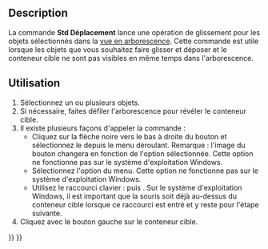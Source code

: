 <languages/>

{{Docnav/fr
|[[Std_TreeCollapseDocument/fr|Arborescence Réduire/développer]]
|[[Std_TreeSelection/fr|Arborescence Aller à la sélection]]
|[[Std_View_Menu/fr|Menu Affichage]]
|IconL=Std_TreeCollapseDocument.svg
|IconR=Std_TreeSelection.svg
|IconC=Freecad.svg
}}

{{GuiCommand/fr
|Name=Std TreeDrag
|Name/fr=Std Arborescence Déplacement
|MenuLocation=Affichage → Actions dans l'arborescence → Déplacer
|Workbenches=Tous
|Shortcut={{KEY|T}} {{KEY|D}}
|Version=0.19
}}

==Description==

La commande '''Std Déplacement''' lance une opération de glissement pour les objets sélectionnés dans la [[Tree_view/fr|vue en arborescence]]. Cette commande est utile lorsque les objets que vous souhaitez faire glisser et déposer et le conteneur cible ne sont pas visibles en même temps dans l'arborescence.

<span id="Usage"></span>
==Utilisation==

# Sélectionnez un ou plusieurs objets.
# Si nécessaire, faites défiler l'arborescence pour révéler le conteneur cible.
# Il existe plusieurs façons d'appeler la commande :
#* Cliquez sur la flèche noire vers le bas à droite du bouton {{Button|[[Image:Std_TreeSyncView.svg|16px]]}} et sélectionnez le {{MenuCommand|[[Image:Std_TreeDrag.svg|16px]] Déplacer}} depuis le menu déroulant. Remarque : l'image du bouton changera en fonction de l'option sélectionnée. Cette option ne fonctionne pas sur le système d'exploitation Windows.
#* Sélectionnez l'option {{MenuCommand|Affichage → Actions dans l'arborescence → Déplacer}} du menu. Cette option ne fonctionne pas sur le système d'exploitation Windows.
#* Utilisez le raccourci clavier : {{KEY|T}} puis {{KEY|D}}. Sur le système d'exploitation Windows, il est important que la souris soit déjà au-dessus du conteneur cible lorsque ce raccourci est entré et y reste pour l'étape suivante.
# Cliquez avec le bouton gauche sur le conteneur cible.


{{Docnav/fr
|[[Std_TreeCollapseDocument/fr|Arborescence Réduire/développer]]
|[[Std_TreeSelection/fr|Arborescence Aller à la sélection]]
|[[Std_View_Menu/fr|Menu Affichage]]
|IconL=Std_TreeCollapseDocument.svg
|IconR=Std_TreeSelection.svg
|IconC=Freecad.svg
}}

{{Std_Base_navi{{#translation:}}}}
{{Userdocnavi{{#translation:}}}}